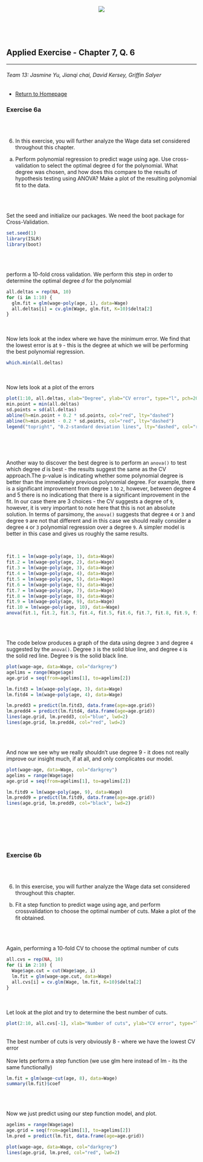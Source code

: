 
</br>
</br>

<center> ![](C:\Users\Griffin\Documents\SpringClasses2020\ML II\Week 3\WMlogoletters.png) </center>


</br>  
</br>



## Applied Exercise - Chapter 7, Q. 6 {.tabset .tabset-fade} 


------------------------------------------------------

###### Team 13: Jasmine Yu, Jianqi chai, David Kersey, Griffin Salyer
* [Return to Homepage](https://griffinsalyer.github.io/team13tp1.github.io/)

### Exercise 6a

</br></br>

6. In this exercise, you will further analyze the Wage data set considered throughout this chapter.
(a) Perform polynomial regression to predict wage using age. Use cross-validation to select the optimal degree d for the polynomial. What degree was chosen, and how does this compare to the results of hypothesis testing using ANOVA? Make a plot of the resulting polynomial ﬁt to the data.

</br></br>


Set the seed and initialize our packages. We need the boot package for Cross-Validation.
```{r, results="hide"}
set.seed(1)
library(ISLR)
library(boot)
```

</br></br>

perform a 10-fold cross validation. We perform this step in order to determine the optimal degree *d* for the polynomial
```{r, collapse=T, comment=NA, warning=F}
all.deltas = rep(NA, 10)
for (i in 1:10) {
  glm.fit = glm(wage~poly(age, i), data=Wage)
  all.deltas[i] = cv.glm(Wage, glm.fit, K=10)$delta[2]
}
```
</br></br>
Now lets look at the index where we have the minimum error. We find that the lowest error is at `9` - this is the degree at which we will be performing the best polynomial regression.
```{r, collapse=T, comment=NA, warning=F}
which.min(all.deltas)
```
</br></br>
Now lets look at a plot of the errors
```{r}
plot(1:10, all.deltas, xlab="Degree", ylab="CV error", type="l", pch=20, lwd=2, ylim=c(1590, 1700))
min.point = min(all.deltas)
sd.points = sd(all.deltas)
abline(h=min.point + 0.2 * sd.points, col="red", lty="dashed")
abline(h=min.point - 0.2 * sd.points, col="red", lty="dashed")
legend("topright", "0.2-standard deviation lines", lty="dashed", col="red")
```
</br></br></br>

Another way to discover the best degree is to perform an `anova()` to test which degree *d* is best - the results suggest the same as the CV approach.The p-value is indicating whether some polynomial degree is better than the immediately previous polynomial degree. For example, there is a significant improvement from degree `1` to `2`, however, between degree 4 and 5 there is no indicationg that there is a significant improvement in the fit. In our case there are 3 choices - the CV suggests a degree of `9`, however, it is very important to note here that this is not an absolute solution. In terms of parsimony, the `anova()` suggests that degree `4` or `3` and degree `9` are not that different and in this case we should really consider a degree `4` or `3` polynomial regression over a degree `9`. A simpler model is better in this case and gives us roughly the same results. 

</br>
```{r, collapse=T, comment=NA, warning=F}
fit.1 = lm(wage~poly(age, 1), data=Wage)
fit.2 = lm(wage~poly(age, 2), data=Wage)
fit.3 = lm(wage~poly(age, 3), data=Wage)
fit.4 = lm(wage~poly(age, 4), data=Wage)
fit.5 = lm(wage~poly(age, 5), data=Wage)
fit.6 = lm(wage~poly(age, 6), data=Wage)
fit.7 = lm(wage~poly(age, 7), data=Wage)
fit.8 = lm(wage~poly(age, 8), data=Wage)
fit.9 = lm(wage~poly(age, 9), data=Wage)
fit.10 = lm(wage~poly(age, 10), data=Wage)
anova(fit.1, fit.2, fit.3, fit.4, fit.5, fit.6, fit.7, fit.8, fit.9, fit.10)
```
</br></br>

The code below produces a graph of the data using degree `3` and degree `4` suggested by the `anova()`. Degree `3` is the solid blue line, and degree `4` is the solid red line. Degree `9` is the solid black line.
```{r, collapse=T, comment=NA, warning=F}
plot(wage~age, data=Wage, col="darkgrey")
agelims = range(Wage$age)
age.grid = seq(from=agelims[1], to=agelims[2])

lm.fitd3 = lm(wage~poly(age, 3), data=Wage)
lm.fitd4 = lm(wage~poly(age, 4), data=Wage)

lm.predd3 = predict(lm.fitd3, data.frame(age=age.grid))
lm.predd4 = predict(lm.fitd4, data.frame(age=age.grid))
lines(age.grid, lm.predd3, col="blue", lwd=2)
lines(age.grid, lm.predd4, col="red", lwd=2)
```
</br></br>

And now we see why we really shouldn't use degree 9 - it does not really improve our insight much, if at all, and only complicates our model.
```{r}
plot(wage~age, data=Wage, col="darkgrey")
agelims = range(Wage$age)
age.grid = seq(from=agelims[1], to=agelims[2])

lm.fitd9 = lm(wage~poly(age, 9), data=Wage)
lm.predd9 = predict(lm.fitd9, data.frame(age=age.grid))
lines(age.grid, lm.predd9, col="black", lwd=2)
```
</br>

</br></br></br>

### Exercise 6b

</br></br>

6. In this exercise, you will further analyze the Wage data set considered throughout this chapter.
(b) Fit a step function to predict wage using age, and perform crossvalidation to choose the optimal number of cuts. Make a plot of the ﬁt obtained.

</br></br>

Again, performing a 10-fold CV to choose the optimal number of cuts
```{r, collapse=T, comment=NA, warning=F}
all.cvs = rep(NA, 10)
for (i in 2:10) {
  Wage$age.cut = cut(Wage$age, i)
  lm.fit = glm(wage~age.cut, data=Wage)
  all.cvs[i] = cv.glm(Wage, lm.fit, K=10)$delta[2]
}
```
</br></br>
Let look at the plot and try to determine the best number of cuts.
```{r, collapse=T, comment=NA, warning=F}
plot(2:10, all.cvs[-1], xlab="Number of cuts", ylab="CV error", type="l", pch=20, lwd=2)
```
</br>
The best number of cuts is very obviously 8 - where we have the lowest CV error
</br></br>
Now lets perform a step function (we use glm here instead of lm - its the same functionally)
```{r}
lm.fit = glm(wage~cut(age, 8), data=Wage)
summary(lm.fit)$coef
```
</br></br>

Now we just predict using our step function model, and plot.
```{r}
agelims = range(Wage$age)
age.grid = seq(from=agelims[1], to=agelims[2])
lm.pred = predict(lm.fit, data.frame(age=age.grid))
```

```{r}
plot(wage~age, data=Wage, col="darkgrey")
lines(age.grid, lm.pred, col="red", lwd=2)
```

